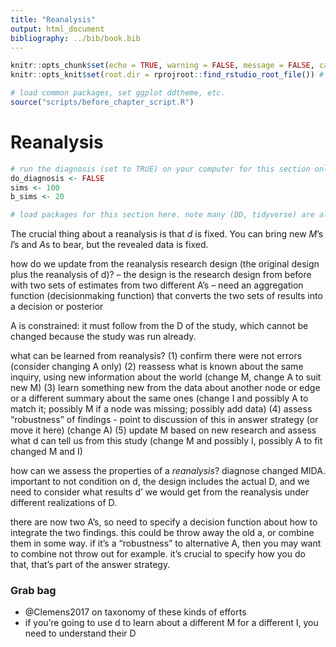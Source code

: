 ```yaml
---
title: "Reanalysis"
output: html_document
bibliography: ../bib/book.bib 
---
```


<!-- note do_bookdown is set in index.rmd, so we know if you're running just this .Rmd or compiling the book-->
```r
knitr::opts_chunk$set(echo = TRUE, warning = FALSE, message = FALSE, cache = FALSE)
knitr::opts_knit$set(root.dir = rprojroot::find_rstudio_root_file()) # files are all relative to RStudio project home
```

```r
# load common packages, set ggplot ddtheme, etc.
source("scripts/before_chapter_script.R")
```

<!-- start post here, do not edit above -->

# Reanalysis

<!-- make sure to rename the section title below -->

```r
# run the diagnosis (set to TRUE) on your computer for this section only before pushing to Github. no diagnosis will ever take place on github.
do_diagnosis <- FALSE
sims <- 100
b_sims <- 20
```

```r
# load packages for this section here. note many (DD, tidyverse) are already available, see scripts/package-list.R
```



The crucial thing about a reanalysis is that $d$ is fixed. You can bring new $M$'s $I$'s and $A$s to bear, but the revealed data is fixed.




how do we update from the reanalysis research design (the original design plus the reanalysis of d)?
-- the design is the research design from before with two sets of estimates from two different A's
-- need an aggregation function (decisionmaking function) that converts the two sets of results into a decision or posterior

A is constrained: it must follow from the D of the study, which cannot be changed because the study was run already.

what can be learned from reanalysis?
(1) confirm there were not errors (consider changing A only)
(2) reassess what is known about the same inquiry, using new information about the world (change M, change A to suit new M)
(3) learn something new from the data about another node or edge or a different summary about the same ones (change I and possibly A to match it; possibly M if a node was missing; possibly add data)
(4) assess "robustness" of findings - point to discussion of this in answer strategy (or move it here) (change A)
(5) update M based on new research and assess what d can tell us from this study (change M and possibly I, possibly A to fit changed M and I)

how can we assess the properties of a *reanalysis*? diagnose changed MIDA. important to not condition on d, the design includes the actual D, and we need to consider what results d' we would get from the reanalysis under different realizations of D.

there are now two A's, so need to specify a decision function about how to integrate the two findings. this could be throw away the old a, or combine them in some way. if it's a "robustness" to alternative A, then you may want to combine not throw out for example. it's crucial to specify how you do that, that's part of the answer strategy.

### Grab bag

- @Clemens2017 on taxonomy of these kinds of efforts
- if you're going to use d to learn about a different M for a different I, you need to understand their D
